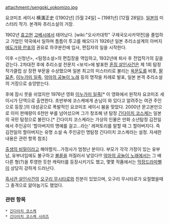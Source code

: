 attachment:/sengoki_yokomizo.jpg

요코미조 세이시 横溝正史 ([1902년] [5월 24일] ~ [1981년] [12월 28일]). [[일본]]의 미스터리 작가. 본격파 추리소설의 거장.

1902년 [[효고]]현 [[고베]]시에서 태어났다. [wiki:"오사카대학" 구제국오사카약전]을 졸업하고 가업인 약국에서 일하며 틈틈이 투고를 해오다가 1926년 일본 추리소설계의 아버지 [[에도가와 란포]]의 권유로 하쿠분칸에 입사, 편집자의 일을 시작한다.

이후 <신청년>, <탐정소설>의 편집장을 역임하고, 1932년에 퇴사 후 전업작가의 길을 걷는다. 2차대전 후에 추리소설 전문지 <보석>에 발표한 [[혼징 살인사건]]은 제 1회 탐정작가클럽 상 장편 부문을 수상했으며 일본 최고의 미스터리로 불리는 [[옥문도]]를 비롯, [[팔묘촌]], [[이누가미 일족]], [[악마의 공놀이 노래]] 등의 명작을 차례로 발표, 일본 본격 추리소설의 거장으로 숭앙받는다.

후에 잠시 붓을 쉬었지만 1976년 영화 [[이누가미 일족]][* 이 영화에서 원작자 요코미조 세이시가 단역으로 출연한다.  초반부에 코스케에게 손님이 와 있다고 알려주는 여관 주인으로 등장.]의 대성공으로 폭발적인 요코미조 세이시 붐을 맞았다. 2000년 문고본만으로 이미 판매량이 6천만 부를 넘어섰으며 그가 창조해 낸 탐정 [[긴다이치 코스케]]는 일본의 국민 탐정으로 불린다.[* 긴다이치 코스케라는 가상의 인물은 만화 소년탐정 김전일에서 주인공이 '할아버지의 명예를 걸고...라는' 레퍼토리를 말할 때 그 할아버지다. 즉 김전일의 할아버지는 유명 소설 속 주인공인 명탐정 긴다이치 코스케라는 설정. 자세한 내용은 관련 항목 참조]

[[출생의 비밀]]이라고 해야할지...가정사가 엄청난 분이다. 부모가 각각 가정이 있는 유부남, 유부녀임에도 불구하고 [[불륜]]을 저질러서 낳았다!!! [[악마의 공놀이 노래]]에서는 그 배다른 형(?)을 투영한 듯한 캐릭터를 등장시키기도 했고, 몇몇 작품에서는  [[막장드라마]]삘이 상당히 강하게 드러난다.

[[흑사관 살인사건]]의 [[오구리 무시타로]]와 친분이 있었으며, 오구리 무시타로가 요절했을때 그 충격으로 앓아눕기도 했었다.

=== 관련 항목 ===
 * [[긴다이치 코스케]]
 * [[긴다이치 코스케 시리즈]]


